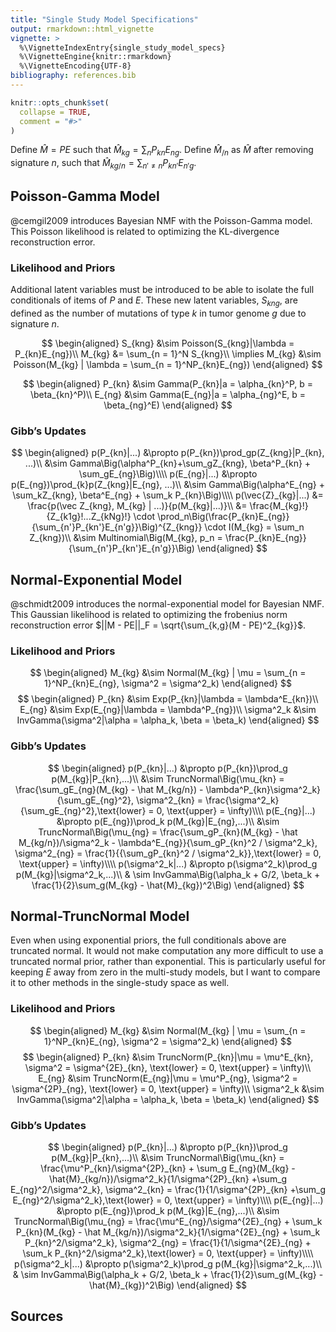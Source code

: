 ```yaml
---
title: "Single Study Model Specifications"
output: rmarkdown::html_vignette
vignette: >
  %\VignetteIndexEntry{single_study_model_specs}
  %\VignetteEngine{knitr::rmarkdown}
  %\VignetteEncoding{UTF-8}
bibliography: references.bib
---
```


```r
knitr::opts_chunk$set(
  collapse = TRUE,
  comment = "#>"
)
```

Define $\hat M = PE$ such that $\hat M_{kg} = \sum_n P_{kn}E_{ng}$. Define $\hat M_{/n}$ as $\hat{M}$ after removing signature $n$, such that $\hat M_{kg/n} = \sum_{n' \ne n} P_{kn'}E_{n'g}$.

## Poisson-Gamma Model

@cemgil2009 introduces Bayesian NMF with the Poisson-Gamma model. This Poisson likelihood is related to optimizing the KL-divergence reconstruction error.

### Likelihood and Priors

Additional latent variables must be introduced to be able to isolate the full conditionals of items of $P$ and $E$. These new latent variables, $S_{kng}$, are defined as the number of mutations of type $k$ in tumor genome $g$ due to signature $n$.

$$
\begin{aligned}
S_{kng} &\sim Poisson(S_{kng}|\lambda = P_{kn}E_{ng})\\
M_{kg} &= \sum_{n = 1}^N S_{kng}\\
\implies M_{kg} &\sim Poisson(M_{kg} | \lambda = \sum_{n = 1}^NP_{kn}E_{ng})
\end{aligned}
$$

$$
\begin{aligned}
P_{kn} &\sim Gamma(P_{kn}|a = \alpha_{kn}^P, b = \beta_{kn}^P)\\
E_{ng} &\sim Gamma(E_{ng}|a = \alpha_{ng}^E, b = \beta_{ng}^E)
\end{aligned}
$$

### Gibb's Updates

$$
\begin{aligned}
p(P_{kn}|...) &\propto p(P_{kn})\prod_gp(Z_{kng}|P_{kn}, ...)\\
&\sim Gamma\Big(\alpha^P_{kn}+\sum_gZ_{kng}, \beta^P_{kn} + \sum_gE_{ng}\Big)\\\\
p(E_{ng}|...) &\propto p(E_{ng})\prod_{k}p(Z_{kng}|E_{ng}, ...)\\
&\sim Gamma\Big(\alpha^E_{ng} + \sum_kZ_{kng}, \beta^E_{ng} + \sum_k P_{kn}\Big)\\\\
p(\vec{Z}_{kg}|...) &= \frac{p(\vec Z_{kng}, M_{kg} | ...)}{p(M_{kg}|...)}\\
&= \frac{M_{kg}!}{Z_{k1g}!...Z_{kNg}!} \cdot \prod_n\Big(\frac{P_{kn}E_{ng}}{\sum_{n'}P_{kn'}E_{n'g}}\Big)^{Z_{kng}} \cdot I(M_{kg} = \sum_n Z_{kng})\\
&\sim Multinomial\Big(M_{kg}, p_n = \frac{P_{kn}E_{ng}}{\sum_{n'}P_{kn'}E_{n'g}}\Big)
\end{aligned}
$$

## Normal-Exponential Model

@schmidt2009 introduces the normal-exponential model for Bayesian NMF. This Gaussian likelihood is related to optimizing the frobenius norm reconstruction error $||M - PE||_F = \sqrt{\sum_{k,g}(M - PE)^2_{kg}}$.

### Likelihood and Priors

$$
\begin{aligned}
M_{kg} &\sim Normal(M_{kg} | \mu = \sum_{n = 1}^NP_{kn}E_{ng}, \sigma^2 = \sigma^2_k)
\end{aligned}
$$ $$
\begin{aligned}
P_{kn} &\sim Exp(P_{kn}|\lambda = \lambda^E_{kn})\\
E_{ng} &\sim Exp(E_{ng}|\lambda = \lambda^P_{ng})\\
\sigma^2_k &\sim InvGamma(\sigma^2|\alpha = \alpha_k, \beta = \beta_k)
\end{aligned}
$$

### Gibb's Updates

$$
\begin{aligned}
p(P_{kn}|...) &\propto p(P_{kn})\prod_g p(M_{kg}|P_{kn},...)\\
 &\sim TruncNormal\Big(\mu_{kn} = \frac{\sum_gE_{ng}(M_{kg} - \hat M_{kg/n}) - \lambda^P_{kn}\sigma^2_k}{\sum_gE_{ng}^2}, \sigma^2_{kn} = \frac{\sigma^2_k}{\sum_gE_{ng}^2},\text{lower} = 0, \text{upper} = \infty)\\\\
p(E_{ng}|...) &\propto p(E_{ng})\prod_k p(M_{kg}|E_{ng},...)\\
 &\sim TruncNormal\Big(\mu_{ng} = \frac{\sum_gP_{kn}(M_{kg} - \hat M_{kg/n})/\sigma^2_k - \lambda^E_{ng}}{\sum_gP_{kn}^2 / \sigma^2_k}, \sigma^2_{ng} = \frac{1}{{\sum_gP_{kn}^2 / \sigma^2_k}},\text{lower} = 0, \text{upper} = \infty)\\\\
p(\sigma^2_k|...) &\propto p(\sigma^2_k)\prod_g p(M_{kg}|\sigma^2_k,...)\\
 & \sim InvGamma\Big(\alpha_k + G/2, \beta_k + \frac{1}{2}\sum_g(M_{kg} - \hat{M}_{kg})^2\Big)
\end{aligned}
$$

## Normal-TruncNormal Model

Even when using exponential priors, the full conditionals above are truncated normal. It would not make computation any more difficult to use a truncated normal prior, rather than exponential. This is particularly useful for keeping $E$ away from zero in the multi-study models, but I want to compare it to other methods in the single-study space as well.

### Likelihood and Priors

$$
\begin{aligned}
M_{kg} &\sim Normal(M_{kg} | \mu = \sum_{n = 1}^NP_{kn}E_{ng}, \sigma^2 = \sigma^2_k)
\end{aligned}
$$ $$
\begin{aligned}
P_{kn} &\sim TruncNorm(P_{kn}|\mu = \mu^E_{kn}, \sigma^2 = \sigma^{2E}_{kn}, \text{lower} = 0, \text{upper} = \infty)\\
E_{ng} &\sim TruncNorm(E_{ng}|\mu = \mu^P_{ng}, \sigma^2 = \sigma^{2P}_{ng}, \text{lower} = 0, \text{upper} = \infty)\\
\sigma^2_k &\sim InvGamma(\sigma^2|\alpha = \alpha_k, \beta = \beta_k)
\end{aligned}
$$

### Gibb's Updates

$$
\begin{aligned}
p(P_{kn}|...) &\propto p(P_{kn})\prod_g p(M_{kg}|P_{kn},...)\\
 &\sim TruncNormal\Big(\mu_{kn} = \frac{\mu^P_{kn}/\sigma^{2P}_{kn} + \sum_g E_{ng}(M_{kg} - \hat{M}_{kg/n})/\sigma^2_k}{1/\sigma^{2P}_{kn} +\sum_g E_{ng}^2/\sigma^2_k}, \sigma^2_{kn} = \frac{1}{1/\sigma^{2P}_{kn} +\sum_g E_{ng}^2/\sigma^2_k},\text{lower} = 0, \text{upper} = \infty)\\\\
p(E_{ng}|...) &\propto p(E_{ng})\prod_k p(M_{kg}|E_{ng},...)\\
 &\sim TruncNormal\Big(\mu_{ng} = \frac{\mu^E_{ng}/\sigma^{2E}_{ng} + \sum_k P_{kn}(M_{kg} - \hat M_{kg/n})/\sigma^2_k}{1/\sigma^{2E}_{ng} + \sum_k P_{kn}^2/\sigma^2_k}, \sigma^2_{ng} = \frac{1}{1/\sigma^{2E}_{ng} + \sum_k P_{kn}^2/\sigma^2_k},\text{lower} = 0, \text{upper} = \infty)\\\\
p(\sigma^2_k|...) &\propto p(\sigma^2_k)\prod_g p(M_{kg}|\sigma^2_k,...)\\
 & \sim InvGamma\Big(\alpha_k + G/2, \beta_k + \frac{1}{2}\sum_g(M_{kg} - \hat{M}_{kg})^2\Big)
\end{aligned}
$$

## Sources
